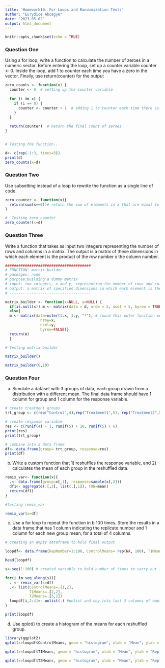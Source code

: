 ```yaml
---
title: 'Homework10: For Loops and Randomization Tests'
author: "Eurydice Aboagye"
date: "2023-05-02"
output: html_document
---
```


```r
knitr::opts_chunk$set(echo = TRUE)
```

### Question One  
Using a for loop, write a function to calculate the number of zeroes in a numeric vector. Before entering the loop, set up a counter variable counter <- 0. Inside the loop, add 1 to counter each time you have a zero in the vector. Finally, use return(counter) for the output

```r
zero_counts <- function(x) {
  counter <- 0  # setting up the counter variable
  
  for (i in x) {
    if (i == 0) {      
      counter <- counter + 1  # adding 1 to counter each time there is a zero in the vector
    }
  }
  
  return(counter)  # Return the final count of zeroes
}


# Testing the function..

d<- c(rep(-1:3, times=5))
print(d)
zero_counts(x=d)

```

### Question Two  
Use subsetting instead of a loop to rewrite the function as a single line of code.

```r
zero_counter <- function(x){
  return(sum(x==0))# return the sum of elements in x that are equal to zero
}

#  Testing zero counter
zero_counter(x=d)

```

### Question Three  
Write a function that takes as input two integers representing the number of rows and columns in a matrix. The output is a matrix of these dimensions in which each element is the product of the row number x the column number.

```r
#######################################
# FUNCTION: matrix_builder
# packages: none
# purpose:Building a dummy matrix 
# input: two integers, x and y, representing the number of rows and column in a matrix
# output: a matrix of specified dimensions in which each element is the product of the row number x the column number y
# -------------------------------------

matrix_builder <- function(x=NULL, y=NULL) {
  if(is.null(x)) m <- matrix(data = d, nrow = 5, ncol = 5, byrow = TRUE) # setting a null to mostly to check if function works
  else{
  m <- matrix(data=outer(1:x, 1:y, "*"), # found this outer function online. It's output is a matrix that applies a specified function to elements, in this case, a multiplier
                nrow=x,
                ncol=y,
                byrow=FALSE)}
  return(m)
  }

# Testing matrix builder

matrix_builder()

matrix_builder(6,10)

```


### Question Four  

a) Simulate a dataset with 3 groups of data, each group drawn from a distribution with a different mean. The final data frame should have 1 column for group and 1 column for the response variable.

```r
# create treatment groups
trt_group <- c(rep("Control",4),rep("Treatment1",5), rep("Treatment2",5))

# create response variable
res <- c(runif(4) + 1, runif(5) + 10, runif(5) + 6)
print(res)
print(trt_group)

# combine into a data frame
df<- data.frame(group= trt_group, response=res)
print(df)

```

b) Write a custom function that 1) reshuffles the response variable, and 2) calculates the mean of each group in the reshuffled data.

```r
remix_var<- function(x){
  .<- data.frame(group=x[,1], response=sample(x[,2]))
  df1<- aggregate(.[,2], list(.[,1]), FUN=mean) 
  return(df1)
}

#testing remix_var

remix_var(x=df)

```

c) Use a for loop to repeat the function in b 100 times. Store the results in a data frame that has 1 column indicating the replicate number and 1 column for each new group mean, for a total of 4 columns.

```r
# creating an empty dataframe to hold final output

loopdf<- data.frame(RepNumber=1:100, ControlMeans= rep(NA, 100), T1Means= rep(NA, 100), T2Means= rep(NA, 100))

head(loopdf)

s<-seq(1:100) # created variable to hold number of times to carry out loo operation

for(i in seq_along(s)){ 
  . <- remix_var(x=df) 
  .<- list(ControlMeans=.[1,2],
           T1Means=.[2,2],
           T2Means=.[3,2])
  loopdf[i,2:4]<- unlist(.) #unlist and coy into last 3 columns of empty data frame
}

print(loopdf)

```

d) Use qplot() to create a histogram of the means for each reshuffled group. 

```r

library(ggplot2)
qplot(x=loopdf$ControlMeans, geom = "histogram", xlab = "Mean", ylab = "Replicates", main = "Means of Control Group")

qplot(x=loopdf$T1Means, geom = "histogram", xlab = "Mean", ylab = "Replicates", main = "Means of Treatment1 Group")

qplot(x=loopdf$T2Means, geom = "histogram", xlab = "Mean", ylab = "Replicates", main = "Means of Treatment2 Group")

```
